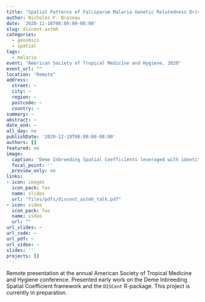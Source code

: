 ```yaml
---
title: "Spatial Patterns of Falciparum Malaria Genetic Relatedness Driven by Human Movement in the Democratic Republic of the Congo"
author: Nicholas F. Brazeau
date: '2020-11-16T08:00:00-08:00'
slug: discent-astmh
categories:
  - genomics
  - spatial
tags:
  - malaria
event: "American Society of Tropical Medicine and Hygiene, 2020"
event_url: ""
location: "Remote"
address:
  street: ~
  city: ~
  region: ~
  postcode: ~
  country: ~
summary: ~
abstract: ~
date_end: ~
all_day: no
publishDate: '2020-12-18T08:00:00-08:00'
authors: []
featured: no
image:
  caption: 'Deme Inbreeding Spatial Coefficients leveraged with identity by discent'
  focal_point: ''
  preview_only: no
links:
- icon: images
  icon_pack: fas
  name: slides
  url: "files/pdfs/discent_astmh_talk.pdf"
- icon: video
  icon_pack: fas
  name: video
  url: ""
url_slides: ~
url_code: ~
url_pdf: ~
url_video: ~
slides: ''
projects: []
---
```


Remote presentation at the annual American Society of Tropical Medicine and Hygiene conference. Presented early work on the Deme Inbreeding Spatial Coefficient framework and the `DISCent` R-package. This project is currently in preparation. 
